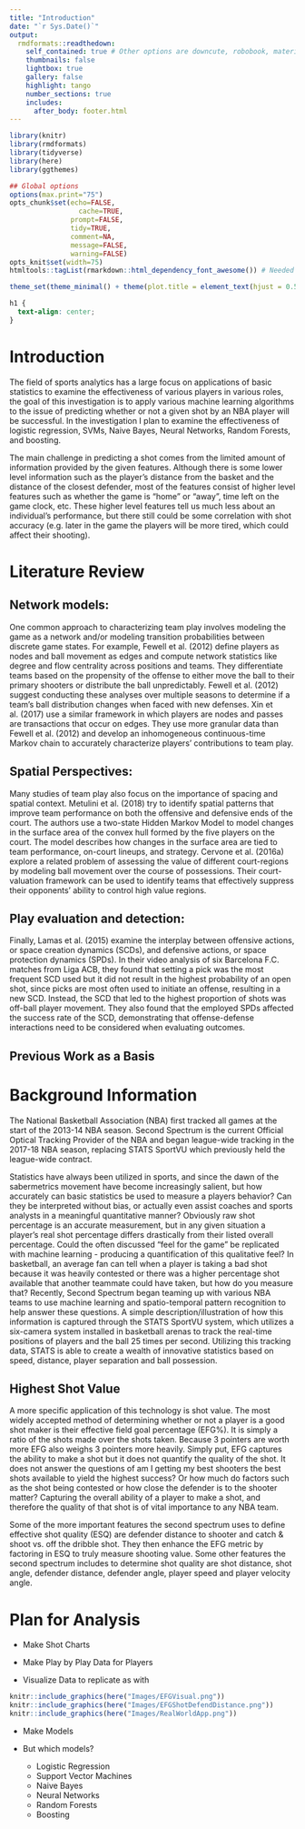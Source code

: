 ```yaml
---
title: "Introduction"
date: "`r Sys.Date()`"
output:
  rmdformats::readthedown:
    self_contained: true # Other options are downcute, robobook, material, readthedown, html_clean, html_docco, lockdown, https://github.com/juba/rmdformats
    thumbnails: false
    lightbox: true
    gallery: false
    highlight: tango
    number_sections: true
    includes:
      after_body: footer.html
---
```



```r
library(knitr)
library(rmdformats)
library(tidyverse)
library(here)
library(ggthemes)

## Global options
options(max.print="75")
opts_chunk$set(echo=FALSE,
	             cache=TRUE,
               prompt=FALSE,
               tidy=TRUE,
               comment=NA,
               message=FALSE,
               warning=FALSE)
opts_knit$set(width=75)
htmltools::tagList(rmarkdown::html_dependency_font_awesome()) # Needed so fa's in footer will show

theme_set(theme_minimal() + theme(plot.title = element_text(hjust = 0.5)))
```

```css
h1 {
  text-align: center;
}
```

# Introduction

The field of sports analytics has a large focus on applications of basic statistics to examine the effectiveness of various players in various roles, the goal of this investigation is to apply various machine learning algorithms to the issue of predicting whether or not a given shot by an NBA player will be successful. In the investigation I plan to examine the effectiveness of logistic regression, SVMs, Naive Bayes, Neural Networks, Random Forests, and boosting. 

The main challenge in predicting a shot comes from the limited amount of information provided by the given features. Although there is some lower level information such as the player’s distance from the basket and the distance of the closest defender, most of the features consist of higher level features such as whether the game is “home” or “away”, time left on the game clock, etc. These higher level features tell us much less about an individual’s performance, but there still could be some correlation with shot accuracy (e.g. later in the game the players will be more tired, which could affect their shooting).

# Literature Review

## Network models:

One common approach to characterizing team play involves modeling the game as a network and/or modeling transition probabilities between discrete game states. For example, Fewell et al. (2012) define players as nodes and ball movement as edges and compute network statistics like degree and flow centrality across positions and teams. They differentiate teams based on the propensity of the offense to either move the ball to their primary shooters or distribute the ball unpredictably. Fewell et al. (2012) suggest conducting these analyses over multiple seasons to determine if a team’s ball distribution changes when faced with new defenses. Xin et al. (2017) use a similar framework in which players are nodes and passes are transactions that occur on edges. They use more granular data than Fewell et al. (2012) and develop an inhomogeneous continuous-time Markov chain to accurately characterize players’ contributions to team play.

## Spatial Perspectives:

Many studies of team play also focus on the importance of spacing and spatial context. Metulini et al. (2018) try to identify spatial patterns that improve team performance on both the offensive and defensive ends of the court. The authors use a two-state Hidden Markov Model to model changes in the surface area of the convex hull formed by the five players on the court. The model describes how changes in the surface area are tied to team performance, on-court lineups, and strategy. Cervone et al. (2016a) explore a related problem of assessing the value of different court-regions by modeling ball movement over the course of possessions. Their court-valuation framework can be used to identify teams that effectively suppress their opponents’ ability to control high value regions.



## Play evaluation and detection:

Finally, Lamas et al. (2015) examine the interplay between offensive actions, or space creation dynamics (SCDs), and defensive actions, or space protection dynamics (SPDs). In their video analysis of six Barcelona F.C. matches from Liga ACB, they found that setting a pick was the most frequent SCD used but it did not result in the highest probability of an open shot, since picks are most often used to initiate an offense, resulting in a new SCD. Instead, the SCD that led to the highest proportion of shots was off-ball player movement. They also found that the employed SPDs affected the success rate of the SCD, demonstrating that offense-defense interactions need to be considered when evaluating outcomes.

## Previous Work as a Basis



# Background Information


The National Basketball Association (NBA) first tracked all games at the start of the 2013-14 NBA season. Second Spectrum is the current Official Optical Tracking Provider of the NBA and began league-wide tracking in the 2017-18 NBA season, replacing STATS SportVU which previously held the league-wide contract.

Statistics have always been utilized in sports, and since the dawn of the sabermetrics movement have become increasingly salient, but how accurately can basic statistics be used to measure a players behavior? Can they be interpreted without bias, or actually even assist coaches and sports analysts in a meaningful quantitative manner? Obviously raw shot percentage is an accurate measurement, but in any given situation a player’s real shot percentage differs drastically from their listed overall percentage. Could the often discussed “feel for the game” be replicated with machine learning - producing a quantification of this qualitative feel? In basketball, an average fan can tell when a player is taking a bad shot because it was heavily contested or there was a higher percentage shot available that another teammate could have taken, but how do you measure that? Recently, Second Spectrum began teaming up with various NBA teams to use machine learning and spatio-temporal pattern recognition to help answer these questions. A simple description/illustration of how this information is captured through the STATS SportVU system, which utilizes a six-camera system installed in basketball arenas to track the real-time positions of players and the ball 25 times per second. Utilizing this tracking data, STATS is able to create a wealth of innovative statistics based on speed, distance, player separation and ball possession.


## Highest Shot Value

A more specific application of this technology is shot value. The most widely accepted method of determining whether or not a player is a good shot maker is their effective field goal percentage (EFG%). It is simply a ratio of the shots made over the shots taken. Because 3 pointers are worth more EFG also weighs 3 pointers more heavily. Simply put, EFG captures the ability to make a shot but it does not quantify the quality of the shot. It does not answer the questions of am I getting my best shooters the best shots available to yield the highest success? Or how much do factors such as the shot being contested or how close the defender is to the shooter matter? Capturing the overall ability of a player to make a shot, and therefore the quality of that shot is of vital importance to any NBA team.

Some of the more important features the second spectrum uses to define effective shot quality (ESQ) are defender distance to shooter and catch & shoot vs. off the dribble shot. They then enhance the EFG metric by factoring in ESQ to truly measure shooting value. Some other features the second spectrum includes to determine shot quality are shot distance, shot angle, defender distance, defender angle, player speed and player velocity angle.


# Plan for Analysis

- Make Shot Charts

- Make Play by Play Data for Players

- Visualize Data to replicate as with 

```r
knitr::include_graphics(here("Images/EFGVisual.png"))
knitr::include_graphics(here("Images/EFGShotDefendDistance.png"))
knitr::include_graphics(here("Images/RealWorldApp.png"))
```


- Make Models

- But which models?

  + Logistic Regression
  + Support Vector Machines
  + Naive Bayes 
  + Neural Networks
  + Random Forests
  + Boosting










